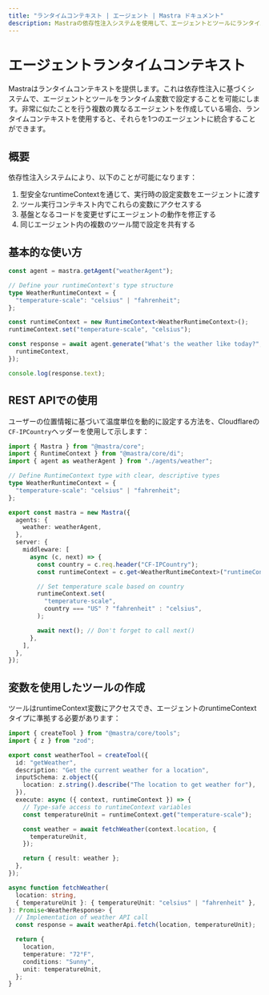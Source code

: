 ```yaml
---
title: "ランタイムコンテキスト | エージェント | Mastra ドキュメント"
description: Mastraの依存性注入システムを使用して、エージェントとツールにランタイム設定を提供する方法を学びます。
---
```


# エージェントランタイムコンテキスト

Mastraはランタイムコンテキストを提供します。これは依存性注入に基づくシステムで、エージェントとツールをランタイム変数で設定することを可能にします。非常に似たことを行う複数の異なるエージェントを作成している場合、ランタイムコンテキストを使用すると、それらを1つのエージェントに統合することができます。

## 概要

依存性注入システムにより、以下のことが可能になります：

1. 型安全なruntimeContextを通じて、実行時の設定変数をエージェントに渡す
2. ツール実行コンテキスト内でこれらの変数にアクセスする
3. 基盤となるコードを変更せずにエージェントの動作を修正する
4. 同じエージェント内の複数のツール間で設定を共有する

## 基本的な使い方

```typescript
const agent = mastra.getAgent("weatherAgent");

// Define your runtimeContext's type structure
type WeatherRuntimeContext = {
  "temperature-scale": "celsius" | "fahrenheit";
};

const runtimeContext = new RuntimeContext<WeatherRuntimeContext>();
runtimeContext.set("temperature-scale", "celsius");

const response = await agent.generate("What's the weather like today?", {
  runtimeContext,
});

console.log(response.text);
```

## REST APIでの使用

ユーザーの位置情報に基づいて温度単位を動的に設定する方法を、Cloudflareの`CF-IPCountry`ヘッダーを使用して示します：

```typescript filename="src/index.ts"
import { Mastra } from "@mastra/core";
import { RuntimeContext } from "@mastra/core/di";
import { agent as weatherAgent } from "./agents/weather";

// Define RuntimeContext type with clear, descriptive types
type WeatherRuntimeContext = {
  "temperature-scale": "celsius" | "fahrenheit";
};

export const mastra = new Mastra({
  agents: {
    weather: weatherAgent,
  },
  server: {
    middleware: [
      async (c, next) => {
        const country = c.req.header("CF-IPCountry");
        const runtimeContext = c.get<WeatherRuntimeContext>("runtimeContext");

        // Set temperature scale based on country
        runtimeContext.set(
          "temperature-scale",
          country === "US" ? "fahrenheit" : "celsius",
        );

        await next(); // Don't forget to call next()
      },
    ],
  },
});
```

## 変数を使用したツールの作成

ツールはruntimeContext変数にアクセスでき、エージェントのruntimeContextタイプに準拠する必要があります：

```typescript
import { createTool } from "@mastra/core/tools";
import { z } from "zod";

export const weatherTool = createTool({
  id: "getWeather",
  description: "Get the current weather for a location",
  inputSchema: z.object({
    location: z.string().describe("The location to get weather for"),
  }),
  execute: async ({ context, runtimeContext }) => {
    // Type-safe access to runtimeContext variables
    const temperatureUnit = runtimeContext.get("temperature-scale");

    const weather = await fetchWeather(context.location, {
      temperatureUnit,
    });

    return { result: weather };
  },
});

async function fetchWeather(
  location: string,
  { temperatureUnit }: { temperatureUnit: "celsius" | "fahrenheit" },
): Promise<WeatherResponse> {
  // Implementation of weather API call
  const response = await weatherApi.fetch(location, temperatureUnit);

  return {
    location,
    temperature: "72°F",
    conditions: "Sunny",
    unit: temperatureUnit,
  };
}
```
